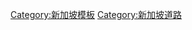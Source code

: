 {{Navbox
| name      = 新加坡主要道路
| title     = 主要的[[:Category:新加坡街道|新加坡街道]]
| state        = {{{state|autocollapse}}}
| listclass = hlist
| image     = {{flagicon|Singapore|size=50px}}
| list1     = 
* {{tsl|en|Admiralty Road|海军部路}}
* {{tsl|en|Alexandra Road, Singapore|亞歷山大路}}
<!-- * {{tsl|en|Ang Mo Kio Avenue 6|宏茂橋六道}} -->
* {{tsl|en|Balestier Road|馬里士他路}}
* {{tsl|en|Bartley Road|巴特禮路}}
* [[美芝路]]
* {{tsl|en|Boundary Road, Singapore|曼德里路}}
* [[勿拉士峇沙路]]
* {{tsl|en|Bukit Batok Road|武吉巴督路}}
* {{tsl|en|Bukit Panjang Road|武吉班讓路}}
* [[武吉知马路]]
* {{tsl|en|Changi Road|樟宜路}}
* {{tsl|en|Changi Coast Road|樟宜海岸路}}
* {{tsl|en|Choa Chu Kang Road|蔡厝港路}}
* {{tsl|en|Clementi Road|金文泰路}}
* {{tsl|en|Commonwealth Avenue, Singapore|聯邦道}}
* {{tsl|en|Dunearn Road|杜尼安路}}
* {{tsl|en|East Coast Road, Singapore|東海岸路}}
* {{tsl|en|Eu Tong Sen Street|余東旋街}}
* {{tsl|en|Farrer Road|花拉路}}
* {{tsl|en|Geylang Road|芽籠路}}
* [[荷蘭路]]
* {{tsl|en|Jalan Ahmad Ibrahim, Singapore|惹兰阿末依布拉欣}}
* {{tsl|en|Jalan Besar|惹兰勿刹}}
* {{tsl|en|Jalan Boon Lay|惹兰文礼}}
* {{tsl|en|Jalan Bukit Merah, Singapore|惹兰红山}}
* {{tsl|en|Jalan Kayu|惹兰加由}}
* [[裕廊岛大道]]
* {{tsl|en|Jurong Road|裕廊路}}
* [[裕廊镇大会堂路]]
* {{tsl|en|Jurong West Avenue 2|裕廊西二道}}
* {{tsl|en|Kallang Bahru|加冷峇鲁}}
* {{tsl|en|Kallang Road|加冷路}}
<!-- * {{tsl|en|Kallang Way|加冷大道}} -->
* {{tsl|en|Lentor Avenue|伦多道}}
* {{tsl|en|Lim Chu Kang Road|林厝港路}}
* {{tsl|en|Lorong Chuan|罗弄泉}}
* {{tsl|en|Loyang Avenue|罗央道}}
* {{tsl|en|Mandai Road|万礼路}}
* {{tsl|en|Marine Parade Road|馬林百列路}}
* {{tsl|en|Mountbatten Road|蒙巴登路}}
* {{tsl|en|New Bridge Road|新橋路}}
* {{tsl|en|New Upper Changi Road|新樟宜路上段}}
* [[尼誥大道]]
* {{tsl|en|North Bridge Road|桥北路}}
* [[北波那维斯达路]]
* [[烏節路]]
* {{tsl|en|Outer Ring Road System|外环路系统}}
* {{tsl|en|Pasir Panjang Road|巴西班让路}}
* {{tsl|en|Pasir Ris Drive 3|巴西立第三通道}}
* {{tsl|en|Paya Lebar Road|巴耶利峇路}}
* {{tsl|en|Punggol Road|榜鵝路}}
* {{tsl|en|Queensway, Singapore|女皇大道}}
* [[里峇峇利路]]
* [[羅敏申路]]
* {{tsl|en|Scotts Road|史格士路}}
* {{tsl|en|Sembawang Road|三巴旺路}}
* [[實龍崗路]]
* {{tsl|en|Sheares Avenue|薛尔思道}}
* [[珊頓道]]
* {{tsl|en|Simei Avenue|四美道}}
* {{tsl|en|Sims Avenue|沈氏道}}
* {{tsl|en|South Bridge Road|桥南路}}
* {{tsl|en|Sungei Road|双溪路}}
* {{tsl|en|Tampines Avenue 5|淡濱尼五道}}
* {{tsl|en|Tampines Road|淡濱尼路}}
* {{tsl|en|Tanglin Road|东陵路}}
* {{tsl|en|Telok Blangah Road|直落布蘭雅路}}
* {{tsl|en|Thomson Road, Singapore|湯申路}}
* {{tsl|en|Upper Changi Road East|樟宜东路上段}}
* [[維多利亞街 (新加坡)|維多利亞街]]
* {{tsl|en|West Coast Road|西海岸路}}
* [[西海岸大路]]
* {{tsl|en|Woodlands Road, Singapore|兀兰路}}
<!-- {{tsl|en|Woodlands Avenue 3|兀兰三道}} -->
<!-- {{tsl|en|Yishun Avenue 2|义顺二道}} -->
* {{tsl|en|Yio Chu Kang Road|杨厝港路}} 
}}<noinclude>
{{collapsible option}}
[[Category:新加坡模板]]
[[Category:新加坡道路]]
</noinclude>